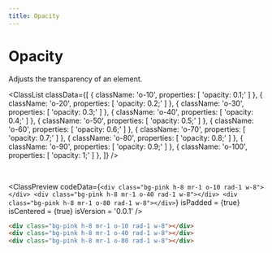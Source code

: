 ```yaml
---
title: Opacity
---
```



# Opacity

Adjusts the transparency of an element.

<ClassList
  classData={[
    {
      className: 'o-10',
      properties: [
        'opacity: 0.1;'
      ]
    },
    {
      className: 'o-20',
      properties: [
        'opacity: 0.2;'
      ]
    },
    {
      className: 'o-30',
      properties: [
        'opacity: 0.3;'
      ]
    },
    {
      className: 'o-40',
      properties: [
        'opacity: 0.4;'
      ]
    },
    {
      className: 'o-50',
      properties: [
        'opacity: 0.5;'
      ]
    },
    {
      className: 'o-60',
      properties: [
        'opacity: 0.6;'
      ]
    },
    {
      className: 'o-70',
      properties: [
        'opacity: 0.7;'
      ]
    },
    {
      className: 'o-80',
      properties: [
        'opacity: 0.8;'
      ]
    },
    {
      className: 'o-90',
      properties: [
        'opacity: 0.9;'
      ]
    },
    {
      className: 'o-100',
      properties: [
        'opacity: 1;'
      ]
    },
  ]}
/>

<br />

<ClassPreview
  codeData={`
    <div class="bg-pink h-8 mr-1 o-10 rad-1 w-8"></div>
    <div class="bg-pink h-8 mr-1 o-40 rad-1 w-8"></div>
    <div class="bg-pink h-8 mr-1 o-80 rad-1 w-8"></div>
  `}
  isPadded = {true}
  isCentered = {true}
  isVersion = '0.0.1'
/>

```html
<div class="bg-pink h-8 mr-1 o-10 rad-1 w-8"></div>
<div class="bg-pink h-8 mr-1 o-40 rad-1 w-8"></div>
<div class="bg-pink h-8 mr-1 o-80 rad-1 w-8"></div>
```